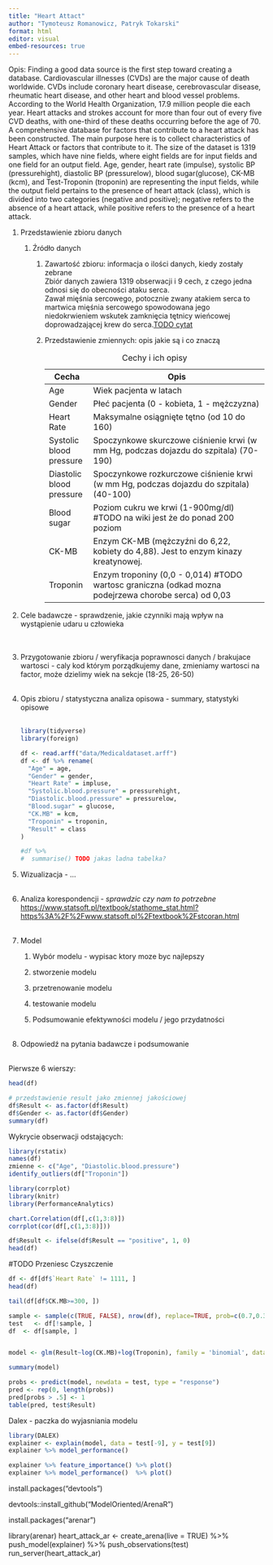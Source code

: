 ```yaml
---
title: "Heart Attact"
author: "Tymoteusz Romanowicz, Patryk Tokarski"
format: html
editor: visual
embed-resources: true
---
```


Opis: Finding a good data source is the first step toward creating a database. Cardiovascular illnesses (CVDs) are the major cause of death worldwide. CVDs include coronary heart disease, cerebrovascular disease, rheumatic heart disease, and other heart and blood vessel problems. According to the World Health Organization, 17.9 million people die each year. Heart attacks and strokes account for more than four out of every five CVD deaths, with one-third of these deaths occurring before the age of 70. A comprehensive database for factors that contribute to a heart attack has been constructed. The main purpose here is to collect characteristics of Heart Attack or factors that contribute to it. The size of the dataset is 1319 samples, which have nine fields, where eight fields are for input fields and one field for an output field. Age, gender, heart rate (impulse), systolic BP (pressurehight), diastolic BP (pressurelow), blood sugar(glucose), CK-MB (kcm), and Test-Troponin (troponin) are representing the input fields, while the output field pertains to the presence of heart attack (class), which is divided into two categories (negative and positive); negative refers to the absence of a heart attack, while positive refers to the presence of a heart attack.

1.  Przedstawienie zbioru danych

    1.  Źródło danych

        1.  Zawartość zbioru: informacja o ilości danych, kiedy zostały zebrane\
            Zbiór danych zawiera 1319 obserwacji i 9 cech, z czego jedna odnosi się do obecności ataku serca.\
            Zawał mięśnia sercowego, potocznie zwany atakiem serca to martwica mięśnia sercowego spowodowana jego niedokrwieniem wskutek zamknięcia tętnicy wieńcowej doprowadzającej krew do serca.[TODO cytat](https://web.archive.org/web/20150224034615/http://www.nhlbi.nih.gov/health/health-topics/topics/cad/signs)

        2.  Przedstawienie zmiennych: opis jakie są i co znaczą\

            | Cecha                    | Opis                                                                                                 |
            |--------------------------|------------------------------------------------------------------------------------------------------|
            | Age                      | Wiek pacjenta w latach                                                                               |
            | Gender                   | Płeć pacjenta (0 - kobieta, 1 - mężczyzna)                                                           |
            | Heart Rate               | Maksymalne osiągnięte tętno (od 10 do 160)                                                           |
            | Systolic blood pressure  | Spoczynkowe skurczowe ciśnienie krwi (w mm Hg, podczas dojazdu do szpitala) (70-190)                 |
            | Diastolic blood pressure | Spoczynkowe rozkurczowe ciśnienie krwi (w mm Hg, podczas dojazdu do szpitala) (40-100)               |
            | Blood sugar              | Poziom cukru we krwi (1-900mg/dl) #TODO na wiki jest że do ponad 200 poziom                          |
            | CK-MB                    | Enzym CK-MB (mężczyźni do 6,22, kobiety do 4,88). Jest to enzym kinazy kreatynowej.                  |
            | Troponin                 | Enzym troponiny (0,0 - 0,014) #TODO wartosc graniczna (odkad mozna podejrzewa chorobe serca) od 0,03 |

            : Cechy i ich opisy

2.  Cele badawcze - sprawdzenie, jakie czynniki mają wpływ na wystąpienie udaru u człowieka\
    \
    \

3.  Przygotowanie zbioru / weryfikacja poprawnosci danych / brakujace wartosci - caly kod którym porządkujemy dane, zmieniamy wartosci na factor, może dzielimy wiek na sekcje (18-25, 26-50)\
    \

4.  Opis zbioru / statystyczna analiza opisowa - summary, statystyki opisowe\
    \

    ```r
    library(tidyverse)
    library(foreign)

    df <- read.arff("data/Medicaldataset.arff")
    df <- df %>% rename(
      "Age" = age,
      "Gender" = gender,
      "Heart Rate" = impluse,
      "Systolic.blood.pressure" = pressurehight,
      "Diastolic.blood.pressure" = pressurelow,
      "Blood.sugar" = glucose,
      "CK.MB" = kcm,
      "Troponin" = troponin,
      "Result" = class
    )
    ```

    ```r
    #df %>%
    #  summarise() TODO jakas ladna tabelka?
    ```

5.  Wizualizacja - ...\
    \

6.  Analiza korespondencji - *sprawdzic czy nam to potrzebne* <https://www.statsoft.pl/textbook/stathome_stat.html?https%3A%2F%2Fwww.statsoft.pl%2Ftextbook%2Fstcoran.html>\
    \

7.  Model

    1.  Wybór modelu - wypisac ktory moze byc najlepszy

    2.  stworzenie modelu

    3.  przetrenowanie modelu

    4.  testowanie modelu

    5.  Podsumowanie efektywności modelu / jego przydatności\
        \

8.  Odpowiedź na pytania badawcze i podsumowanie\
    \

Pierwsze 6 wierszy:

```r
head(df)

```

```r
# przedstawienie result jako zmiennej jakościowej
df$Result <- as.factor(df$Result)
df$Gender <- as.factor(df$Gender)
summary(df)
```

Wykrycie obserwacji odstających:

```r
library(rstatix)
names(df)
zmienne <- c("Age", "Diastolic.blood.pressure")
identify_outliers(df["Troponin"])

```

```r
library(corrplot)
library(knitr)
library(PerformanceAnalytics)

chart.Correlation(df[,c(1,3:8)])
corrplot(cor(df[,c(1,3:8)]))
```

```r
df$Result <- ifelse(df$Result == "positive", 1, 0)
head(df) 
```

#TODO Przeniesc Czyszczenie

```r
df <- df[df$`Heart Rate` != 1111, ]
head(df)
```

```r
tail(df[df$CK.MB>=300, ])
```

```r
sample <- sample(c(TRUE, FALSE), nrow(df), replace=TRUE, prob=c(0.7,0.3))
test   <- df[!sample, ]
df  <- df[sample, ]


model <- glm(Result~log(CK.MB)+log(Troponin), family = 'binomial', data = df)

summary(model)

probs <- predict(model, newdata = test, type = "response")
pred <- rep(0, length(probs))
pred[probs > .5] <- 1
table(pred, test$Result)
```

Dalex - paczka do wyjasniania modelu

```r
library(DALEX)
explainer <- explain(model, data = test[-9], y = test[9])
explainer %>% model_performance()

explainer %>% feature_importance() %>% plot()
explainer %>% model_performance()  %>% plot()

```

install.packages("devtools")

devtools::install_github("ModelOriented/ArenaR")

install.packages("arenar")

library(arenar) heart_attack_ar \<- create_arena(live = TRUE) %\>% push_model(explainer) %\>% push_observations(test) run_server(heart_attack_ar)
